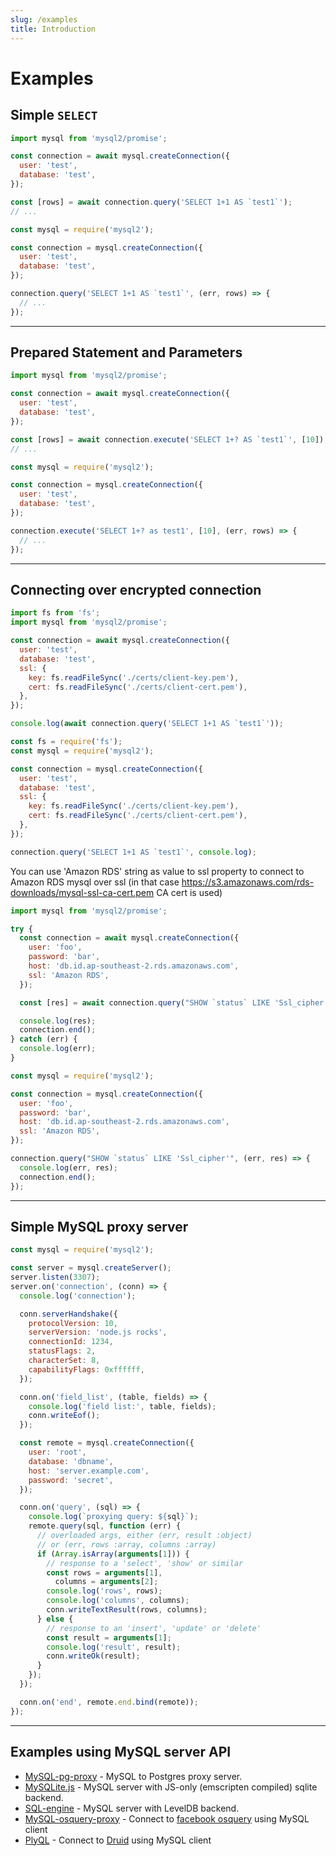 ```yaml
---
slug: /examples
title: Introduction
---
```



<PageTitle title='Examples' />

# Examples

## Simple `SELECT`

<Tabs>
  <TabItem value='Promise' default>

```js
import mysql from 'mysql2/promise';

const connection = await mysql.createConnection({
  user: 'test',
  database: 'test',
});

const [rows] = await connection.query('SELECT 1+1 AS `test1`');
// ...
```

  </TabItem>
  <TabItem value='Callback'>

```js
const mysql = require('mysql2');

const connection = mysql.createConnection({
  user: 'test',
  database: 'test',
});

connection.query('SELECT 1+1 AS `test1`', (err, rows) => {
  // ...
});
```

  </TabItem>
</Tabs>

---

## Prepared Statement and Parameters

<Tabs>
  <TabItem value='Promise' default>

```js
import mysql from 'mysql2/promise';

const connection = await mysql.createConnection({
  user: 'test',
  database: 'test',
});

const [rows] = await connection.execute('SELECT 1+? AS `test1`', [10]);
// ...
```

  </TabItem>
  <TabItem value='Callback'>

```js
const mysql = require('mysql2');

const connection = mysql.createConnection({
  user: 'test',
  database: 'test',
});

connection.execute('SELECT 1+? as test1', [10], (err, rows) => {
  // ...
});
```

  </TabItem>
</Tabs>

---

## Connecting over encrypted connection

<Tabs>
  <TabItem value='Promise' default>

```js
import fs from 'fs';
import mysql from 'mysql2/promise';

const connection = await mysql.createConnection({
  user: 'test',
  database: 'test',
  ssl: {
    key: fs.readFileSync('./certs/client-key.pem'),
    cert: fs.readFileSync('./certs/client-cert.pem'),
  },
});

console.log(await connection.query('SELECT 1+1 AS `test1`'));
```

  </TabItem>
  <TabItem value='Callback'>

```js
const fs = require('fs');
const mysql = require('mysql2');

const connection = mysql.createConnection({
  user: 'test',
  database: 'test',
  ssl: {
    key: fs.readFileSync('./certs/client-key.pem'),
    cert: fs.readFileSync('./certs/client-cert.pem'),
  },
});

connection.query('SELECT 1+1 AS `test1`', console.log);
```

  </TabItem>
</Tabs>

You can use 'Amazon RDS' string as value to ssl property to connect to Amazon RDS mysql over ssl (in that case https://s3.amazonaws.com/rds-downloads/mysql-ssl-ca-cert.pem CA cert is used)

<Tabs>
  <TabItem value='Promise' default>

```js
import mysql from 'mysql2/promise';

try {
  const connection = await mysql.createConnection({
    user: 'foo',
    password: 'bar',
    host: 'db.id.ap-southeast-2.rds.amazonaws.com',
    ssl: 'Amazon RDS',
  });

  const [res] = await connection.query("SHOW `status` LIKE 'Ssl_cipher'");

  console.log(res);
  connection.end();
} catch (err) {
  console.log(err);
}
```

  </TabItem>
  <TabItem value='Callback'>

```js
const mysql = require('mysql2');

const connection = mysql.createConnection({
  user: 'foo',
  password: 'bar',
  host: 'db.id.ap-southeast-2.rds.amazonaws.com',
  ssl: 'Amazon RDS',
});

connection.query("SHOW `status` LIKE 'Ssl_cipher'", (err, res) => {
  console.log(err, res);
  connection.end();
});
```

  </TabItem>
</Tabs>

---

## Simple MySQL proxy server

```js
const mysql = require('mysql2');

const server = mysql.createServer();
server.listen(3307);
server.on('connection', (conn) => {
  console.log('connection');

  conn.serverHandshake({
    protocolVersion: 10,
    serverVersion: 'node.js rocks',
    connectionId: 1234,
    statusFlags: 2,
    characterSet: 8,
    capabilityFlags: 0xffffff,
  });

  conn.on('field_list', (table, fields) => {
    console.log('field list:', table, fields);
    conn.writeEof();
  });

  const remote = mysql.createConnection({
    user: 'root',
    database: 'dbname',
    host: 'server.example.com',
    password: 'secret',
  });

  conn.on('query', (sql) => {
    console.log(`proxying query: ${sql}`);
    remote.query(sql, function (err) {
      // overloaded args, either (err, result :object)
      // or (err, rows :array, columns :array)
      if (Array.isArray(arguments[1])) {
        // response to a 'select', 'show' or similar
        const rows = arguments[1],
          columns = arguments[2];
        console.log('rows', rows);
        console.log('columns', columns);
        conn.writeTextResult(rows, columns);
      } else {
        // response to an 'insert', 'update' or 'delete'
        const result = arguments[1];
        console.log('result', result);
        conn.writeOk(result);
      }
    });
  });

  conn.on('end', remote.end.bind(remote));
});
```

---

## Examples using MySQL server API

- [MySQL-pg-proxy](https://github.com/sidorares/mysql-pg-proxy) - MySQL to Postgres proxy server.
- [MySQLite.js](https://github.com/sidorares/mysqlite.js) - MySQL server with JS-only (emscripten compiled) sqlite backend.
- [SQL-engine](https://github.com/eugeneware/sql-engine) - MySQL server with LevelDB backend.
- [MySQL-osquery-proxy](https://github.com/sidorares/mysql-osquery-proxy) - Connect to [facebook osquery](https://osquery.io/) using MySQL client
- [PlyQL](https://github.com/implydata/plyql) - Connect to [Druid](https://druid.io/) using MySQL client
